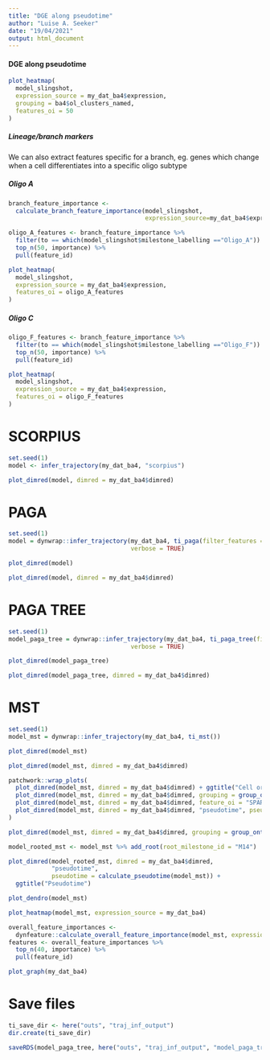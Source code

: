 ```yaml
---
title: "DGE along pseudotime"
author: "Luise A. Seeker"
date: "19/04/2021"
output: html_document
---
```


#### DGE along pseudotime

```r

plot_heatmap(
  model_slingshot,
  expression_source = my_dat_ba4$expression,
  grouping = ba4$ol_clusters_named,
  features_oi = 50
)

```
##### Lineage/branch markers

We can also extract features specific for a branch, eg. genes which change when 
a cell differentiates into a specific oligo subtype


##### Oligo A
```r
branch_feature_importance <- 
  calculate_branch_feature_importance(model_slingshot, 
                                      expression_source=my_dat_ba4$expression)

oligo_A_features <- branch_feature_importance %>% 
  filter(to == which(model_slingshot$milestone_labelling =="Oligo_A")) %>% 
  top_n(50, importance) %>% 
  pull(feature_id)

plot_heatmap(
  model_slingshot, 
  expression_source = my_dat_ba4$expression, 
  features_oi = oligo_A_features
)

```

##### Oligo C
```r

oligo_F_features <- branch_feature_importance %>% 
  filter(to == which(model_slingshot$milestone_labelling =="Oligo_F")) %>% 
  top_n(50, importance) %>% 
  pull(feature_id)

plot_heatmap(
  model_slingshot, 
  expression_source = my_dat_ba4$expression, 
  features_oi = oligo_F_features
)

```

# SCORPIUS

```r
set.seed(1)
model <- infer_trajectory(my_dat_ba4, "scorpius")

```


```r

plot_dimred(model, dimred = my_dat_ba4$dimred)

```

# PAGA
```r
set.seed(1)
model = dynwrap::infer_trajectory(my_dat_ba4, ti_paga(filter_features = F), 
                                  verbose = TRUE)
```

```r

plot_dimred(model)

```


```r

plot_dimred(model, dimred = my_dat_ba4$dimred)

```
# PAGA TREE
```r
set.seed(1)
model_paga_tree = dynwrap::infer_trajectory(my_dat_ba4, ti_paga_tree(filter_features = F), 
                                  verbose = TRUE)
```

```r

plot_dimred(model_paga_tree)

```


```r

plot_dimred(model_paga_tree, dimred = my_dat_ba4$dimred)

```

# MST
```r
set.seed(1)
model_mst = dynwrap::infer_trajectory(my_dat_ba4, ti_mst())
```


```r
plot_dimred(model_mst)

```
```r

plot_dimred(model_mst, dimred = my_dat_ba4$dimred)

```
```r
patchwork::wrap_plots(
  plot_dimred(model_mst, dimred = my_dat_ba4$dimred) + ggtitle("Cell ordering"),
  plot_dimred(model_mst, dimred = my_dat_ba4$dimred, grouping = group_onto_nearest_milestones(model_mst)) + ggtitle("Cell grouping"),
  plot_dimred(model_mst, dimred = my_dat_ba4$dimred, feature_oi = "SPARC", expression_source = my_dat_ba4) + ggtitle("Feature expression"),
  plot_dimred(model_mst, dimred = my_dat_ba4$dimred, "pseudotime", pseudotime = calculate_pseudotime(model_mst)) + ggtitle("Pseudotime")
)


```
```r
plot_dimred(model_mst, dimred = my_dat_ba4$dimred, grouping = group_onto_nearest_milestones(model_mst)) + ggtitle("Cell grouping")

```
```r
model_rooted_mst <- model_mst %>% add_root(root_milestone_id = "M14")


```

```r

plot_dimred(model_rooted_mst, dimred = my_dat_ba4$dimred, 
            "pseudotime", 
            pseudotime = calculate_pseudotime(model_mst)) + 
  ggtitle("Pseudotime")
```


```r

plot_dendro(model_mst)
```

```r
plot_heatmap(model_mst, expression_source = my_dat_ba4)
```

```r
overall_feature_importances <- 
  dynfeature::calculate_overall_feature_importance(model_mst, expression_source = my_dat_ba4)
features <- overall_feature_importances %>% 
  top_n(40, importance) %>% 
  pull(feature_id)

```


```r

plot_graph(my_dat_ba4)
```

# Save files


```r
ti_save_dir <- here("outs", "traj_inf_output")
dir.create(ti_save_dir)

saveRDS(model_paga_tree, here("outs", "traj_inf_output", "model_paga_tree_ba4.RDS"))

```